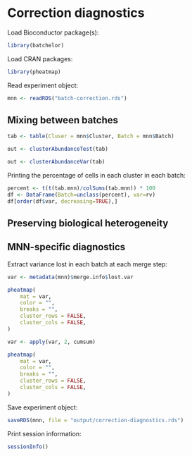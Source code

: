 # Correction diagnostics

Load Bioconductor package(s):

```r
library(batchelor)
```

Load CRAN packages:

```r
library(pheatmap)
```

Read experiment object:

```r
mnn <- readRDS("batch-correction.rds")
```

## Mixing between batches

```r
tab <- table(Cluser = mnn$Cluster, Batch = mnn$Batch)
```

```r
out <- clusterAbundanceTest(tab)
```

```r
out <- clusterAbundanceVar(tab)
```

Printing the percentage of cells in each cluster in each batch:

```r
percent <- t(t(tab.mnn)/colSums(tab.mnn)) * 100 
df <- DataFrame(Batch=unclass(percent), var=rv)
df[order(df$var, decreasing=TRUE),]
```

## Preserving biological heterogeneity

## MNN-specific diagnostics

Extract variance lost in each batch at each merge step:

```r
var <- metadata(mnn)$merge.info$lost.var
```

```r
pheatmap(
    mat = var,
    color = "",
    breaks = "",
    cluster_rows = FALSE,
    cluster_cols = FALSE,
)
```

```r
var <- apply(var, 2, cumsum)
```

```r
pheatmap(
    mat = var,
    color = "",
    breaks = "",
    cluster_rows = FALSE,
    cluster_cols = FALSE,
)
```

Save experiment object:

```r
saveRDS(mnn, file = "output/correction-diagnostics.rds")
```

Print session information:

```r
sessionInfo()
```
